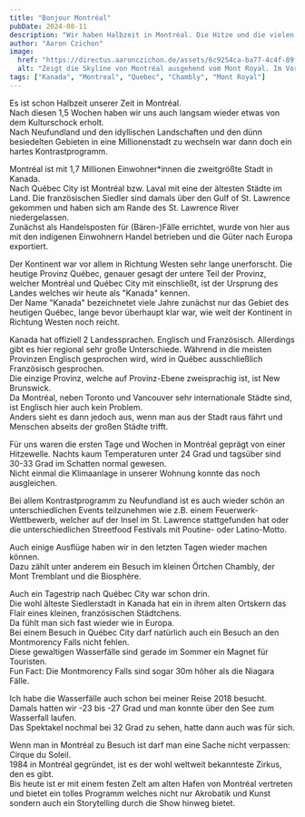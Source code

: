 ```yaml
---
title: "Bonjour Montréal"
pubDate: 2024-08-11
description: "Wir haben Halbzeit in Montréal. Die Hitze und die vielen Eindrücke machen uns dennoch zu schaffen."
author: "Aaron Czichon"
image:
  href: "https://directus.aaronczichon.de/assets/6c9254ca-ba77-4c4f-89f0-5ac0d96fb56c.jpg?quality=70&width=1600"
  alt: "Zeigt die Skyline von Montréal ausgehend vom Mont Royal. Im Vordergrund ist ein großer Park zu sehen."
tags: ["Kanada", "Montreal", "Quebec", "Chambly", "Mont Royal"]
---
```



Es ist schon Halbzeit unserer Zeit in Montréal.  
Nach diesen 1,5 Wochen haben wir uns auch langsam wieder etwas von dem Kulturschock erholt.  
Nach Neufundland und den idyllischen Landschaften und den dünn besiedelten Gebieten in eine Millionenstadt zu wechseln war dann doch ein hartes Kontrastprogramm.

Montréal ist mit 1,7 Millionen Einwohner\*innen die zweitgrößte Stadt in Kanada.  
Nach Québec City ist Montréal bzw. Laval mit eine der ältesten Städte im Land. Die französischen Siedler sind damals über den Gulf of St. Lawrence gekommen und haben sich am Rande des St. Lawrence River niedergelassen.  
Zunächst als Handelsposten für (Bären-)Fälle errichtet, wurde von hier aus mit den indigenen Einwohnern Handel betrieben und die Güter nach Europa exportiert.

<DirectusImage assetId="302c4e31-194a-4b96-99af-b769e1b4b498.jpg" />

Der Kontinent war vor allem in Richtung Westen sehr lange unerforscht. Die heutige Provinz Québec, genauer gesagt der untere Teil der Provinz, welcher Montréal und Québec City mit einschließt, ist der Ursprung des Landes welches wir heute als "Kanada" kennen.  
Der Name "Kanada" bezeichnetet viele Jahre zunächst nur das Gebiet des heutigen Québec, lange bevor überhaupt klar war, wie weit der Kontinent in Richtung Westen noch reicht.

Kanada hat offiziell 2 Landessprachen. Englisch und Französisch. Allerdings gibt es hier regional sehr große Unterschiede. Während in die meisten Provinzen Englisch gesprochen wird, wird in Québec ausschließlich Französisch gesprochen.  
Die einzige Provinz, welche auf Provinz-Ebene zweisprachig ist, ist New Brunswick.  
Da Montréal, neben Toronto und Vancouver sehr internationale Städte sind, ist Englisch hier auch kein Problem.  
Anders sieht es dann jedoch aus, wenn man aus der Stadt raus fährt und Menschen abseits der großen Städte trifft.

<DirectusImage assetId="2fad26ee-7baf-4e06-9c17-bdc0bc97d44f.jpg" />

Für uns waren die ersten Tage und Wochen in Montréal geprägt von einer Hitzewelle. Nachts kaum Temperaturen unter 24 Grad und tagsüber sind 30-33 Grad im Schatten normal gewesen.  
Nicht einmal die Klimaanlage in unserer Wohnung konnte das noch ausgleichen.

Bei allem Kontrastprogramm zu Neufundland ist es auch wieder schön an unterschiedlichen Events teilzunehmen wie z.B. einem Feuerwerk-Wettbewerb, welcher auf der Insel im St. Lawrence stattgefunden hat oder die unterschiedlichen Streetfood Festivals mit Poutine- oder Latino-Motto.

<DirectusGallery folderName="32 Bonjour Montreal" />

Auch einige Ausflüge haben wir in den letzten Tagen wieder machen können.  
Dazu zählt unter anderem ein Besuch im kleinen Örtchen Chambly, der Mont Tremblant und die Biosphère.

Auch ein Tagestrip nach Québec City war schon drin.  
Die wohl älteste Siedlerstadt in Kanada hat ein in ihrem alten Ortskern das Flair eines kleinen, französischen Städtchens.  
Da fühlt man sich fast wieder wie in Europa.  
Bei einem Besuch in Québec City darf natürlich auch ein Besuch an den Montmorency Falls nicht fehlen.  
Diese gewaltigen Wasserfälle sind gerade im Sommer ein Magnet für Touristen.  
Fun Fact: Die Montmorency Falls sind sogar 30m höher als die Niagara Fälle.

Ich habe die Wasserfälle auch schon bei meiner Reise 2018 besucht.  
Damals hatten wir -23 bis -27 Grad und man konnte über den See zum Wasserfall laufen.  
Das Spektakel nochmal bei 32 Grad zu sehen, hatte dann auch was für sich.

Wenn man in Montréal zu Besuch ist darf man eine Sache nicht verpassen: Cirque du Soleil.  
1984 in Montréal gegründet, ist es der wohl weltweit bekannteste Zirkus, den es gibt.  
Bis heute ist er mit einem festen Zelt am alten Hafen von Montréal vertreten und bietet ein tolles Programm welches nicht nur Akrobatik und Kunst sondern auch ein Storytelling durch die Show hinweg bietet.
